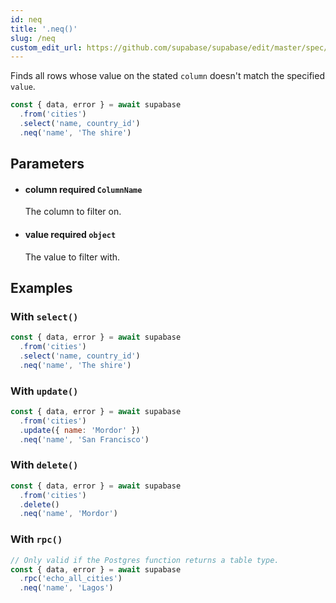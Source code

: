```yaml
---
id: neq
title: '.neq()'
slug: /neq
custom_edit_url: https://github.com/supabase/supabase/edit/master/spec/supabase_js_v2_legacy.yml
---
```



Finds all rows whose value on the stated `column` doesn't match the
specified `value`.

```js
const { data, error } = await supabase
  .from('cities')
  .select('name, country_id')
  .neq('name', 'The shire')
```

## Parameters

<ul className="method-list-group">
  
<li className="method-list-item">
  <h4 className="method-list-item-label">
    <span className="method-list-item-label-name">
      column
    </span>
    <span className="method-list-item-label-badge required">
      required
    </span>
    <span className="method-list-item-validation">
      <code>ColumnName</code>
    </span>
  </h4>
  <div class="method-list-item-description">

The column to filter on.

  </div>
  
</li>

<li className="method-list-item">
  <h4 className="method-list-item-label">
    <span className="method-list-item-label-name">
      value
    </span>
    <span className="method-list-item-label-badge required">
      required
    </span>
    <span className="method-list-item-validation">
      <code>object</code>
    </span>
  </h4>
  <div class="method-list-item-description">

The value to filter with.

  </div>
  
</li>

</ul>

## Examples

### With `select()`

```js
const { data, error } = await supabase
  .from('cities')
  .select('name, country_id')
  .neq('name', 'The shire')
```

### With `update()`

```js
const { data, error } = await supabase
  .from('cities')
  .update({ name: 'Mordor' })
  .neq('name', 'San Francisco')
```

### With `delete()`

```js
const { data, error } = await supabase
  .from('cities')
  .delete()
  .neq('name', 'Mordor')
```

### With `rpc()`

```js
// Only valid if the Postgres function returns a table type.
const { data, error } = await supabase
  .rpc('echo_all_cities')
  .neq('name', 'Lagos')
```
